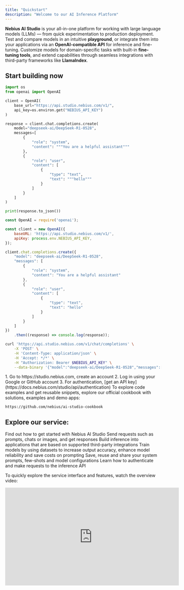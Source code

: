 ```yaml
---
title: "Quickstart"
description: "Welcome to our AI Inference Platform"
---
```



**Nebius AI Studio** is your all-in-one platform for working with large language models (LLMs) — from quick experimentation to production deployment. Test and compare models in an intuitive **playground**, or integrate them into your applications via an **OpenAI-compatible API** for inference and fine-tuning. Customize models for domain-specific tasks with built-in **fine-tuning tools**, and extend capabilities through seamless integrations with third-party frameworks like **LlamaIndex**.

## Start building now

<CodeGroup>

```python Python expandable
import os
from openai import OpenAI

client = OpenAI(
    base_url="https://api.studio.nebius.com/v1/",
    api_key=os.environ.get("NEBIUS_API_KEY")
)

response = client.chat.completions.create(
    model="deepseek-ai/DeepSeek-R1-0528",
    messages=[
        {
            "role": "system",
            "content": """You are a helpful assistant"""
        },
        {
            "role": "user",
            "content": [
                {
                    "type": "text",
                    "text": """hello"""
                }
            ]
        }
    ]
)

print(response.to_json())
```


```javascript JavaScript expandable
const OpenAI = require('openai');

const client = new OpenAI({
    baseURL: 'https://api.studio.nebius.com/v1/',
    apiKey: process.env.NEBIUS_API_KEY,
});

client.chat.completions.create({
    "model": "deepseek-ai/DeepSeek-R1-0528",
    "messages": [
        {
            "role": "system",
            "content": "You are a helpful assistant"
        },
        {
            "role": "user",
            "content": [
                {
                    "type": "text",
                    "text": "hello"
                }
            ]
        }
    ]
})
    .then((response) => console.log(response));
```


```bash cURL expandable
curl 'https://api.studio.nebius.com/v1/chat/completions' \
    -X 'POST' \
    -H 'Content-Type: application/json' \
    -H 'Accept: */*' \
    -H "Authorization: Bearer $NEBIUS_API_KEY" \
    --data-binary '{"model":"deepseek-ai/DeepSeek-R1-0528","messages":[{"role":"system","content":"You are a helpful assistant"},{"role":"user","content":[{"type":"text","text":"hello"}]}]}'
```

</CodeGroup>

<AccordionGroup>
  <Accordion title="Get API key" icon="key">
    1. Go to https://studio.nebius.com, create an account
    2. Log in using your Google or GitHub account
    3. For authentication, [get an API key](https://docs.nebius.com/studio/api/authentication)
  </Accordion>
  <Accordion title="Check our Cookbook" icon="github">
    To explore code examples and get reusable snippets, explore our official cookbook with solutions, examples and demo apps:

    https://github.com/nebius/ai-studio-cookbook
  </Accordion>
</AccordionGroup>

## Explore our service:

<CardGroup cols={2}>
  <Card title="Getting started" icon="pen-to-square" href="https://mintlify.com/docs/quickstart">
    Find out how to get started with Nebius AI Studio
  </Card>
  <Card title="Inference" icon="image" href="https://mintlify.com/docs/development">
    Send requests such as prompts, chats or images, and get responses
  </Card>
</CardGroup>

<CardGroup cols={2}>
  <Card title="Third-party integrations" icon="palette" href="https://mintlify.com/docs/settings/global">
    Build inference into applications that are based on supported third-party integrations
  </Card>
  <Card title="Fine-tuning" icon="code" href="https://mintlify.com/docs/api-playground/openapi">
    Train models by using datasets to increase output accuracy, enhance model reliability and save costs on prompting
  </Card>
  <Card title="Prompt presets" icon="screwdriver-wrench" href="https://mintlify.com/docs/content/components/accordions">
    Save, reuse and share your system prompts, few-shots and model configurations
  </Card>
  <Card title="API" icon="stars" href="https://mintlify.com/customers">
    Learn how to authenticate and make requests to the inference API
  </Card>
</CardGroup>

To quickly explore the service interface and features, watch the overview video:

<iframe width="560" height="315" src="https://www.youtube.com/embed/v3o1Ip1l6YA?si=tuQDBxvd-LNnjIko&start=2" title="YouTube video player" frameborder="0" allow="accelerometer; autoplay; clipboard-write; encrypted-media; gyroscope; picture-in-picture; web-share" referrerpolicy="strict-origin-when-cross-origin" allowfullscreen />